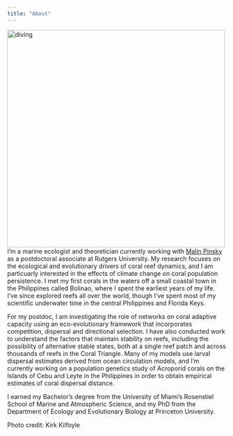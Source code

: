 ```yaml
---
title: "About"
---
```


 
<img src="Diving.jpg" alt="diving" style="height: 500px; padding-right: 10px;" align="left"> 

I'm a marine ecologist and theoretician currently working with <a href="http://pinsky.marine.rutgers.edu/">Malin Pinsky</a> as a postdoctoral associate at Rutgers University. My research focuses on the ecological and evolutionary drivers of coral reef dynamics, and I am particuarly interested in the effects of climate change on coral population persistence. I met my first corals in the waters off a small coastal town in the Philippines called Bolinao, where I spent the earliest years of my life. I've since explored reefs all over the world, though I've spent most of my scientific underwater time in the central Philippines and Florida Keys.

For my postdoc, I am investigating the role of networks on coral adaptive capacity using an eco-evolutionary framework that incorporates competition, dispersal and directional selection. I have also conducted work to understand the factors that maintain stability on reefs, including the possibility of alternative stable states, both at a single reef patch and across thousands of reefs in the Coral Triangle. Many of my models use larval dispersal estimates derived from ocean circulation models, and I'm currently working on a population genetics study of Acroporid corals on the Islands of Cebu and Leyte in the Philippines in order to obtain empirical estimates of coral dispersal distance.

I earned my Bachelor's degree from the University of Miami's Rosenstiel School of Marine and Atmospheric Science, and my PhD from the Department of Ecology and Evolutionary Biology at Princeton University.

Photo credit: Kirk Kilfoyle


